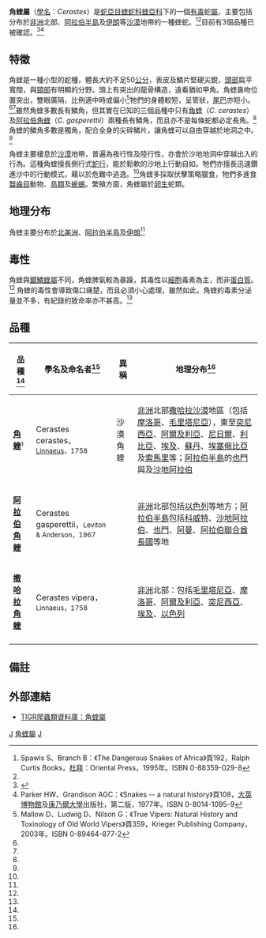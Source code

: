 {{Automatic taxobox
| taxon = Cerastes
| image = Cerastes-cerastes head.jpg
| image_caption = [[角蝰|角蝰]]（''Cerastes cerastes''）
| authority = Laurenti，1768
| synonyms = * ''Cerastes'' - Laurenti，1768
* ''Aspis'' - Laurenti，1768
* ''Cerastes'' - Wagler，1830
* ''Gonyechis'' - Fitzinger，1843<ref name="McD99">McDiarmid RW、Campbell JA、Touré T：《Snake Species of the World: A Taxonomic and Geographic Reference, vol. 1》頁511，Herpetologists' League，1999年。ISBN 1-893777-00-6</ref>}}

'''角蝰屬'''（[[學名|學名]]：''Cerastes''）是[[蛇亞目|蛇亞目]][[蝰蛇科|蝰蛇科]][[蝰亞科|蝰亞科]]下的一個[[毒蛇|有毒]]蛇[[屬|屬]]，主要包括分布於[[非洲|非洲]]北部、[[阿拉伯半島|阿拉伯半島]]及[[伊朗|伊朗]]等[[沙漠|沙漠]]地帶的一種蝰蛇。<ref name="SB95">Spawls S、Branch B：《The Dangerous Snakes of Africa》頁192，Ralph Curtis Books，[[杜拜|杜拜]]：Oriental Press，1995年。ISBN 0-88359-029-8</ref><ref name="McD99"/>目前有3個品種已被確認。<ref name="ITIS">{{ITIS|ID=634421|taxon=''Cerastes''|year=2006|date=30 July}}</ref><ref name="P&G77">Parker HW、Grandison AGC：《Snakes -- a natural history》頁108，[[大英博物館|大英博物館]]及[[康乃爾大學|康乃爾大學]]出版社，第二版，1977年。ISBN 0-8014-1095-9</ref>

==特徵==
角蝰是一種小型的蛇種，體長大約不足50[[公分|公分]]，表皮及鱗片堅硬尖銳，[[頭部|頭部]]扁平寬闊，與[[頸部|頸部]]有明顯的分野。頭上有突出的龍骨構造，遠看猶如甲角。角蝰鼻吻位置突出，雙眼廣隔，比例適中時或偏小<ref name="Mal03">Mallow D、Ludwig D、Nilson G：《True Vipers: Natural History and Toxinology of Old World Vipers》頁359，Krieger Publishing Company，2003年。ISBN 0-89464-877-2</ref>牠們的身體較短，呈管狀，[[尾巴|尾巴]]亦短小。<ref name="SB95"/><ref name="Mal03"/>雖然角蝰多數長有鱗角，但其實在已知的三個品種中只有[[角蝰|角蝰]]（''C. cerastes''）及[[阿拉伯角蝰|阿拉伯角蝰]]（''C. gasperettii''）兩種長有鱗角，而且亦不是每條蛇都必定長角。<ref name="Mal03"/>角蝰的鱗角多數是獨角，配合全身的尖碎鱗片，讓角蝰可以自由穿越於地洞之中。<ref name="Mal03"/> 

角蝰主要棲息於[[沙漠|沙漠]]地帶，普遍為夜行性及陸行性，亦會於沙地地洞中穿越出入的行為。這種角蝰擅長側行式[[蛇行|蛇行]]，能於鬆軟的沙地上行動自如。牠們亦擅長迅速鑽進沙中的行動模式，藉以於危難中逃逸。<ref name="SB95"/>角蝰多採取伏擊策略獵食，牠們多進食[[齧齒目|齧齒目]]動物、[[鳥類|鳥類]]及[[蜥蜴|蜥蜴]]。繁殖方面，角蝰屬於[[卵生|卵生]]蛇類。

==地理分布==
角蝰主要分布於[[北美洲|北美洲]]、[[阿拉伯半島|阿拉伯半島]]及[[伊朗|伊朗]]<ref name="McD99"/> 

==毒性==
角蝰與[[鋸鱗蝰屬|鋸鱗蝰屬]]不同，角蝰脾氣較為暴躁，其毒性以[[細胞|細胞]]毒素為主，而非[[蛋白質|蛋白質]]。<ref name="SB95"/> 角蝰的毒性會導致傷口痛楚，而且必須小心處理，雖然如此，角蝰的毒素分泌量並不多，有紀錄的致命率亦不甚高。<ref name="Mal03"/>

==品種==
{|cellspacing=0 cellpadding=2 border=1 style="border-collapse: collapse;"
!bgcolor="#f0f0f0"|品種<ref name="McD99"/>
!bgcolor="#f0f0f0"|學名及命名者<ref name="McD99"/>
!bgcolor="#f0f0f0"|異稱
!bgcolor="#f0f0f0"|地理分布<ref name="McD99"/>
|-
|'''[[角蝰|角蝰]]'''<font size="-1"><sup>T</sup></font>
|Cerastes cerastes，<small>[[卡爾·林奈|Linnaeus]]，1758</small>
|沙漠角蝰
|style="width:50%"|[[非洲|非洲]]北部[[撒哈拉沙漠|撒哈拉沙漠]]地區（包括[[摩洛哥|摩洛哥]]、[[毛里塔尼亞|毛里塔尼亞]]），東至[[突尼西亞|突尼西亞]]、[[阿爾及利亞|阿爾及利亞]]、[[尼日爾|尼日爾]]、[[利比亞|利比亞]]、[[埃及|埃及]]、[[蘇丹|蘇丹]]、[[埃塞俄比亞|埃塞俄比亞]]及[[索馬里|索馬里]]等；[[阿拉伯半島|阿拉伯半島]]的[[也門|也門]]與及[[沙地阿拉伯|沙地阿拉伯]]
|-
|'''[[阿拉伯角蝰|阿拉伯角蝰]]'''
|Cerastes gasperettii，<small>Leviton & Anderson，1967</small>
|
|[[非洲|非洲]]北部包括[[以色列|以色列]]等地方；[[阿拉伯半島|阿拉伯半島]]包括[[科威特|科威特]]、[[沙地阿拉伯|沙地阿拉伯]]、[[也門|也門]]、[[阿曼|阿曼]]、[[阿拉伯聯合酋長國|阿拉伯聯合酋長國]]等地
|-
|'''[[撒哈拉角蝰|撒哈拉角蝰]]'''
|Cerastes vipera，<small>Linnaeus，1758</small>
|
|[[非洲|非洲]]北部：包括[[毛里塔尼亞|毛里塔尼亞]]、[[摩洛哥|摩洛哥]]、[[阿爾及利亞|阿爾及利亞]]、[[突尼西亞|突尼西亞]]、[[埃及|埃及]]、[[以色列|以色列]]
|-
|}

==備註==
{{reflist}}

==外部連結==
*{{en}}[http://reptile-database.reptarium.cz/search.php?&genus=Cerastes&submit=Search TIGR爬蟲類資料庫：角蝰屬]
{{Taxonbar}}

[[Category:蝰亞科|J]]
[[Category:角蝰屬|]]
[[Category:1768年描述的分类群|J]]